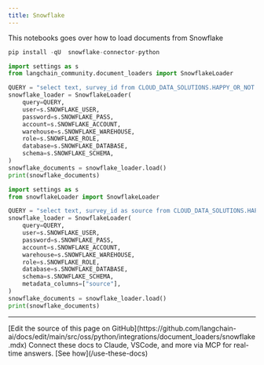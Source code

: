 ```yaml
---
title: Snowflake
---
```


This notebooks goes over how to load documents from Snowflake

```python
pip install -qU  snowflake-connector-python
```

```python
import settings as s
from langchain_community.document_loaders import SnowflakeLoader
```

```python
QUERY = "select text, survey_id from CLOUD_DATA_SOLUTIONS.HAPPY_OR_NOT.OPEN_FEEDBACK limit 10"
snowflake_loader = SnowflakeLoader(
    query=QUERY,
    user=s.SNOWFLAKE_USER,
    password=s.SNOWFLAKE_PASS,
    account=s.SNOWFLAKE_ACCOUNT,
    warehouse=s.SNOWFLAKE_WAREHOUSE,
    role=s.SNOWFLAKE_ROLE,
    database=s.SNOWFLAKE_DATABASE,
    schema=s.SNOWFLAKE_SCHEMA,
)
snowflake_documents = snowflake_loader.load()
print(snowflake_documents)
```

```python
import settings as s
from snowflakeLoader import SnowflakeLoader

QUERY = "select text, survey_id as source from CLOUD_DATA_SOLUTIONS.HAPPY_OR_NOT.OPEN_FEEDBACK limit 10"
snowflake_loader = SnowflakeLoader(
    query=QUERY,
    user=s.SNOWFLAKE_USER,
    password=s.SNOWFLAKE_PASS,
    account=s.SNOWFLAKE_ACCOUNT,
    warehouse=s.SNOWFLAKE_WAREHOUSE,
    role=s.SNOWFLAKE_ROLE,
    database=s.SNOWFLAKE_DATABASE,
    schema=s.SNOWFLAKE_SCHEMA,
    metadata_columns=["source"],
)
snowflake_documents = snowflake_loader.load()
print(snowflake_documents)
```

---

<Callout icon="pen-to-square" iconType="regular">
    [Edit the source of this page on GitHub](https://github.com/langchain-ai/docs/edit/main/src/oss/python/integrations/document_loaders/snowflake.mdx)
</Callout>
<Tip icon="terminal" iconType="regular">
    Connect these docs to Claude, VSCode, and more via MCP for    real-time answers. [See how](/use-these-docs)
</Tip>
